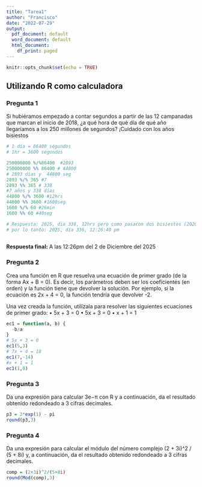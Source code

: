 ```yaml
---
title: "Tarea1"
author: "Francisco"
date: "2022-07-29"
output:
  pdf_document: default
  word_document: default
  html_document:
    df_print: paged
---
```


```r
knitr::opts_chunk$set(echo = TRUE)
```

## Utilizando R como calculadora

### Pregunta 1
Si hubiéramos empezado a contar segundos a partir de las 12 campanadas que marcan el inicio de 2018, ¿a qué hora de qué día de qué año llegaríamos a los 250 millones de segundos? ¡Cuidado con los años bisiestos
```r
# 1 día = 86400 segundos
# 1hr = 3600 segundos

250000000 %/%86400  #2893
250000000 %% 86400 # 44800
# 2893 días y  44800 seg 
2893 %/% 365 #7
2893 %% 365 # 338 
#7 años y 338 días
44800 %/% 3600 #12hrs
44800 %% 3600 #1600seg
1600 %/% 60 #26min
1600 %% 60 #40seg

# Respuesta: 2025, dia 338, 12hrs pero como pasaron dos bisiestos (2020, 2024) se restan dos días
# por lo tanto: 2025, día 336, 12:26:40 pm
  

```

**Respuesta final:** A las 12:26pm del 2 de Diciembre del 2025


### Pregunta 2
Crea una función en R que resuelva una ecuación de primer grado (de la forma Ax + B = 0). Es decir, los parámetros deben ser los coeficientes (en orden) y la función tiene que devolver la solución. Por ejemplo, si la ecuación es 2x + 4 = 0, la función tendría que devolver -2.

Una vez creada la función, utilízala para resolver las siguientes ecuaciones de primer grado:
• 5x + 3 = 0
• 5x + 3 = 0
• x + 1 = 1

```r
ec1 = function(a, b) {
  -b/a
}
# 5x + 3 = 0
ec1(5,3)
# 7x + 4 = 18
ec1(7,-14)
#x + 1 = 1
ec1(1,0)
```

### Pregunta 3
Da una expresión para calcular 3e−π con R y a continuación, da el resultado obtenido redondeado a 3 cifras decimales.

```r
p3 = 3*exp(1) - pi
round(p3,3)
```

### Pregunta 4
Da una expresión para calcular el módulo del número complejo (2 + 3i)^2 / (5 + 8i)
y, a continuación, da el resultado obtenido redondeado a 3 cifras decimales.

```r
comp = (2+3i)^2/(5+8i)
round(Mod(comp),3)

```

